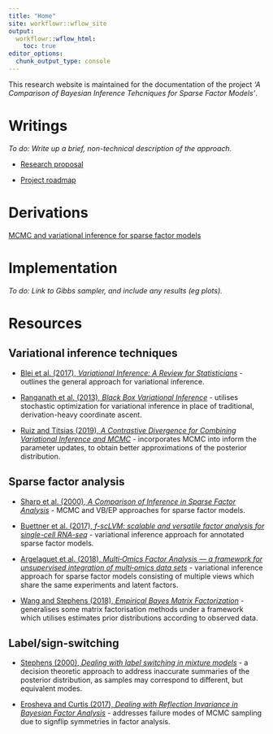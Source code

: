 ```yaml
---
title: "Home"
site: workflowr::wflow_site
output:
  workflowr::wflow_html:
    toc: true
editor_options:
  chunk_output_type: console
---
```


This research website is maintained for the documentation of the project *'A Comparison of Bayesian Inference Tehcniques for Sparse Factor Models'*.

# Writings

*To do: Write up a brief, non-technical description of the approach.*

- [Research proposal](assets/proposal.pdf)

- [Project roadmap](roadmap.html)

# Derivations
[MCMC and variational inference for sparse factor models](assets/derivation.pdf)

# Implementation
*To do: Link to Gibbs sampler, and include any results (eg plots).*

# Resources

## Variational inference techniques

- [Blei et al. (2017), *Variational Inference: A Review for Statisticians*](https://arxiv.org/abs/1601.00670) - outlines the general approach for variational inference.

- [Ranganath et al. (2013), *Black Box Variational Inference*](https://arxiv.org/abs/1401.0118) - utilises stochastic optimization for variational inference in place of traditional, derivation-heavy coordinate ascent.

- [Ruiz and Titsias (2019), *A Contrastive Divergence for Combining Variational Inference and MCMC*](https://arxiv.org/abs/1905.04062) - incorporates MCMC into inform the parameter updates, to obtain better approximations of the posterior distribution.

## Sparse factor analysis

- [Sharp et al. (2000), *A Comparison of Inference in Sparse Factor Analysis*](ftp://ftp.sanger.ac.uk/pub/rd/PEER/sparse_FA_manuscript.pdf) - MCMC and VB/EP approaches for sparse factor models.

- [Buettner et al. (2017), *f-scLVM: scalable and versatile factor analysis for single-cell RNA-seq*](https://www.ncbi.nlm.nih.gov/pubmed/29115968) - variational inference approach for annotated sparse factor models.

- [Argelaguet et al. (2018), *Multi‐Omics Factor Analysis — a framework for unsupervised integration of multi‐omics data sets*](https://www.ncbi.nlm.nih.gov/pubmed/29925568) - variational inference approach for sparse factor models consisting of multiple views which share the same experiments and latent factors.

- [Wang and Stephens (2018), *Empirical Bayes Matrix Factorization*](https://arxiv.org/abs/1802.06931) - generalises some matrix factorisation methods under a framework which utilises estimates prior distributions according to observed data.

## Label/sign-switching

- [Stephens (2000), *Dealing with label switching in mixture models*](https://www.jstor.org/stable/2680622) - a decision theoretic approach to address inaccurate summaries of the posterior distribution, as samples may correspond to different, but equivalent modes.

- [Erosheva and Curtis (2017), *Dealing with Reflection Invariance in Bayesian Factor Analysis*](https://www.ncbi.nlm.nih.gov/pubmed/28290110) - addresses failure modes of MCMC sampling due to signflip symmetries in factor analysis.
